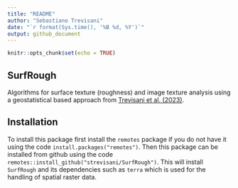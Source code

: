 ```yaml
---
title: "README"
author: "Sebastiano Trevisani"
date: "`r format(Sys.time(), '%B %d, %Y')`"
output: github_document
---
```


```r
knitr::opts_chunk$set(echo = TRUE)
```

## SurfRough
Algorithms for surface texture (roughness) and image texture analysis using a geostatistical based approach from [Trevisani et al. (2023)](https://doi.org/10.1016/j.geomorph.2023.108838).

## Installation

To install this package first install the `remotes` package if you do not have it using the code `install.packages("remotes")`. Then this package can be installed from github using the code `remotes::install_github("strevisani/SurfRough")`. This will install `SurfRough`  and its dependencies such as `terra` which is used for the handling of spatial raster data.
